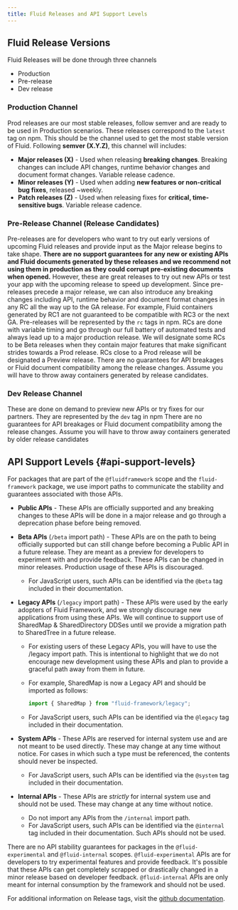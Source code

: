 ```yaml
---
title: Fluid Releases and API Support Levels
---
```


## Fluid Release Versions

Fluid Releases will be done through three channels

-   Production
-   Pre-release
-   Dev release

### Production Channel

Prod releases are our most stable releases, follow semver and are ready to be used in Production scenarios. These releases correspond to the `latest` tag on npm. This should be the channel used to get the most stable version of Fluid. Following **semver (X.Y.Z)**, this channel will includes:

-   **Major releases (X)** - Used when releasing **breaking changes**. Breaking changes can include API changes, runtime behavior changes and document format changes. Variable release cadence.
-   **Minor releases (Y)** - Used when adding **new features or non-critical bug fixes**, released ~weekly.
-   **Patch releases (Z)** - Used when releasing fixes for **critical, time-sensitive bugs**. Variable release cadence.

### Pre-Release Channel (Release Candidates)

Pre-releases are for developers who want to try out early versions of upcoming Fluid releases and provide input as the Major release begins to take shape. **There are no support guarantees for any new or existing APIs and Fluid documents generated by these releases and we recommend not using them in production as they could corrupt pre-existing documents when opened.** However, these are great releases to try out new APIs or test your app with the upcoming release to speed up development. Since pre-releases precede a major release, we can also introduce any breaking changes including API, runtime behavior and document format changes in any RC all the way up to the GA release.
For example, Fluid containers generated by RC1 are not guaranteed to be compatible with RC3 or the next GA.
Pre-releases will be represented by the `rc` tags in npm.
RCs are done with variable timing and go through our full battery of automated tests and always lead up to a major production release.
We will designate some RCs to be Beta releases when they contain major features that make significant strides towards a Prod release. RCs close to a Prod release will be designated a Preview release.
There are no guarantees for API breakages or Fluid document compatibility among the release changes. Assume you will have to throw away containers generated by release candidates.

### Dev Release Channel

These are done on demand to preview new APIs or try fixes for our partners. They are represented by the `dev` tag in npm
There are no guarantees for API breakages or Fluid document compatibility among the release changes. Assume you will have to throw away containers generated by older release candidates

## API Support Levels \{#api-support-levels}

For packages that are part of the `@fluidframework` scope and the `fluid-framework` package, we use import paths to communicate the stability and guarantees associated with those APIs.

-   **Public APIs** - These APIs are officially supported and any breaking changes to these APIs will be done in a major release and go through a deprecation phase before being removed.
-   **Beta APIs** (`/beta` import path) - These APIs are on the path to being officially supported but can still change before becoming a Public API in a future release.
    They are meant as a preview for developers to experiment with and provide feedback.
    These APIs can be changed in minor releases.
    Production usage of these APIs is discouraged.
    -   For JavaScript users, such APIs can be identified via the `@beta` tag included in their documentation.
-   **Legacy APIs** (`/legacy` import path) - These APIs were used by the early adopters of Fluid Framework, and we strongly discourage new applications from using these APIs.
    We will continue to support use of SharedMap & SharedDirectory DDSes until we provide a migration path to SharedTree in a future release.

    -   For existing users of these Legacy APIs, you will have to use the /legacy import path.
        This is intentional to highlight that we do not encourage new development using these APIs and plan to provide a graceful path away from them in future.
    -   For example, SharedMap is now a Legacy API and should be imported as follows:

        ```typescript
        import { SharedMap } from "fluid-framework/legacy";
        ```

    -   For JavaScript users, such APIs can be identified via the `@legacy` tag included in their documentation.

-   **System APIs** - These APIs are reserved for internal system use and are not meant to be used directly.
    These may change at any time without notice.
    For cases in which such a type must be referenced, the contents should never be inspected.
    -   For JavaScript users, such APIs can be identified via the `@system` tag included in their documentation.
-   **Internal APIs** - These APIs are _strictly_ for internal system use and should not be used.
    These may change at any time without notice.
    -   Do not import any APIs from the `/internal` import path.
    -   For JavaScript users, such APIs can be identified via the `@internal` tag included in their documentation.
        Such APIs should not be used.

There are no API stability guarantees for packages in the `@fluid-experimental` and `@fluid-internal` scopes.
`@fluid-experimental` APIs are for developers to try experimental features and provide feedback. It's possible that these APIs can get completely scrapped or drastically changed in a minor release based on developer feedback.
`@fluid-internal` APIs are only meant for internal consumption by the framework and should not be used.

For additional information on Release tags, visit the [github documentation](https://github.com/microsoft/FluidFramework/wiki/Release-Tags).
